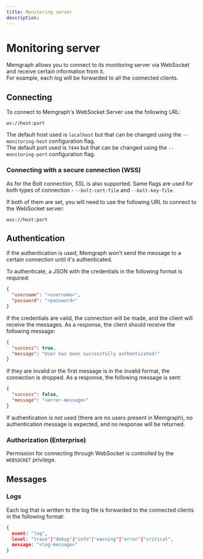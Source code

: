 ```yaml
---
title: Monitoring server
description: 
---
```



# Monitoring server

Memgraph allows you to connect to its monitoring server via WebSocket and
receive certain information from it.  
For example, each log will be forwarded to all the connected clients.

## Connecting

To connect to Memgraph's WebSocket Server use the following URL:

```plaintext
ws://host:port
```

The default host used is `localhost` but that can be changed using the
`--monitoring-host` configuration flag.  
The default port used is `7444` but that can be changed using the
`--monitoring-port` configuration flag.

### Connecting with a secure connection (WSS)

As for the Bolt connection, SSL is also supported. Same flags are used for both
types of connection - `--bolt-cert-file` and `--bolt-key-file`.

If both of them are set, you will need to use the following URL to connect to
the WebSocket server:

```plaintext
wss://host:port
```

## Authentication

If the authentication is used, Memgraph won't send the message to a certain
connection until it's authenticated.

To authenticate, a JSON with the credentials in the following format is
required:

```json
{
  "username": "<username>",
  "password": "<password>"
}
```

If the credentials are valid, the connection will be made, and the client will
receive the messages. As a response, the client should receive the following
message:

```json
{
  "success": true,
  "message": "User has been successfully authenticated!"
}
```

If they are invalid or the first message is in the invalid format, the
connection is dropped. As a response, the following message is sent:

```json
{
  "success": false,
  "message": "<error-message>"
}
```

<Callout type="info"> 

If authentication is not used (there are no users present in Memgraph),
no authentication message is expected, and no response will be returned. 

</Callout>

### Authorization (Enterprise)

Permission for connecting through WebSocket is controlled by the `WEBSOCKET`
privilege.

## Messages

### Logs

Each log that is written to the log file is forwarded to the connected clients
in the following format:

```json
{
  event: "log",
  level: "trace"|"debug"|"info"|"warning"|"error"|"critical",
  message: "<log-message>"
}
```
